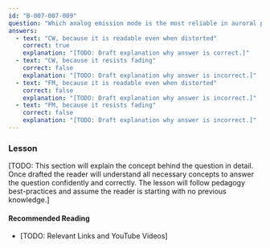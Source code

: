 ```yaml
---
id: "B-007-007-009"
question: "Which analog emission mode is the most reliable in auroral propagation?"
answers:
  - text: "CW, because it is readable even when distorted"
    correct: true
    explanation: "[TODO: Draft explanation why answer is correct.]"
  - text: "CW, because it resists fading"
    correct: false
    explanation: "[TODO: Draft explanation why answer is incorrect.]"
  - text: "FM, because it is readable even when distorted"
    correct: false
    explanation: "[TODO: Draft explanation why answer is incorrect.]"
  - text: "FM, because it resists fading"
    correct: false
    explanation: "[TODO: Draft explanation why answer is incorrect.]"
---
```


### Lesson

[TODO: This section will explain the concept behind the question in detail. Once drafted the reader will understand all necessary concepts to answer the question confidently and correctly. The lesson will follow pedagogy best-practices and assume the reader is starting with no previous knowledge.]

#### Recommended Reading

- [TODO: Relevant Links and YouTube Videos]
